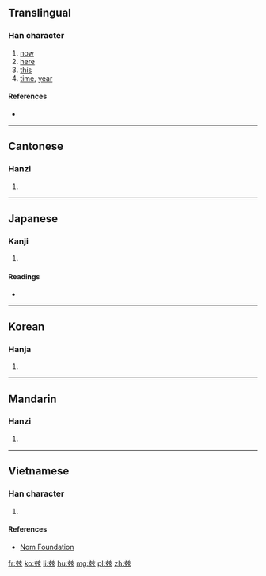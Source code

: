 {{also|茲|玆}}
==Translingual==

===Han character===
{{Han char|rn=12|rad=八|as=07|sn=9|four=|canj=廿女戈戈 (TVII)|ids=⿱[[䒑]]⿰[[幺]]幺}}

# [[now]]
# [[here]]
# [[this]]
# [[time]], [[year]]

====References====
* {{Han ref|kx=1031.381|hdz=10248.060|uh=5179|ud=20857}}

----

==Cantonese==

===Hanzi===
{{yue-hanzi|tra=茲|jyut=zi1|y=ji1}}

# {{defn|lang=yue|sort=八07}}

----

==Japanese==

===Kanji===
{{ja-kanji|grade=|rs=八07}}

# {{defn|lang=ja|sort=八07}}

====Readings====
* {{ja-readings|on=[[じ]] (ji), [[し]] (shi)|kun=[[しげる]] (shigeru), [[ます]] (masu), [[むしろ]] (mushiro)}}

----

==Korean==

===Hanja===
{{ko-hanja|hangeul=자|rv=ja|mr=cha}}

# {{defn|lang=ko|sort=八07}}

----

==Mandarin==

===Hanzi===
{{cmn-hanzi|tra=茲|pin=[[zī]] ([[zi1]])|wg=tzu<sup>1</sup>}}

# {{defn|lang=cmn|sort=八07}}

----

==Vietnamese==

===Han character===
{{vi-hantu|[[tư]]|rs=八07}}

# {{defn|lang=vi|sort=八07}}

====References====
*[http://nomfoundation.org/common/nom_details.php?codepoint=5179 Nom Foundation]

[[fr:兹]]
[[ko:兹]]
[[li:兹]]
[[hu:兹]]
[[mg:兹]]
[[pl:兹]]
[[zh:兹]]